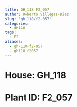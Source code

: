 ```yaml
---
title: GH_118 F2_057
author: Roberto Villegas-Diaz
slug: 'gh-118/f2-057'
categories:
  - GH118
tags:
  - F2
aliases:
  - gh-118-f2-057
  - gh118-f2057
---
```


# **House**: GH_118
# **Plant ID**: F2_057
